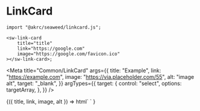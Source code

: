 
# LinkCard

```tsx
import "@akrc/seaweed/linkcard.js";

<sw-link-card
    title="title"
    link="https://google.com"
    image="https://google.com/favicon.ico"
></sw-link-card>;
```

<Meta
    title="Common/LinkCard"
    args={{
        title: "Example",
        link: "https://example.com",
        image: "https://via.placeholder.com/55",
        alt: "image alt",
        target: "_blank",
    }}
    argTypes={{
        target: {
            control: "select",
            options: targetArray,
        },
    }}
/>

<Canvas>
    <Story name="Page">
        {({ title, link, image, alt }) =>
            html`
                <sw-link-card
                    title=${title}
                    link=${link}
                    image=${image}
                    alt=${alt}
                ></sw-link-card>
            `
        }
    </Story>
</Canvas>

